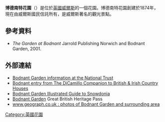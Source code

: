 '''博德南特花園'''（{{lang-en|Bodnant Garden}}）是位於[[英國|英國]][[威爾斯|威爾斯]]的一個花園。博德南特花園創建於1874年，現在由威爾斯國民信託所有，是威爾斯著名的觀光景點。
==參考資料==
* ''The Garden at Bodnant'' Jarrold Publishing Norwich and Bodnant Garden, 2001.
==外部連結==
* [http://www.nationaltrust.org.uk/bodnant-garden/ Bodnant Garden information at the National Trust] {{Wayback|url=http://www.nationaltrust.org.uk/bodnant-garden/ |date=20210216111529 }}
* [https://web.archive.org/web/20110726162940/http://www.dicamillocompanion.com/Houses_hgpm.asp?ID=3163  Bodnant entry from The DiCamillo Companion to British & Irish Country Houses]
* [http://snowdoniaguide.com/Bodnant_gardens.html Bodnant Garden Illustrated Guide to Snowdonia] {{Wayback|url=http://snowdoniaguide.com/Bodnant_gardens.html |date=20190908163157 }}
* [https://web.archive.org/web/20110711131417/http://www.heritagepassbritain.com/en/places-to-visit/property/generic/bodnant-garden.html Bodnant Garden] Great British Heritage Pass
* [http://www.geograph.org.uk/search.php?i=2849137 www.geograph.co.uk : photos of Bodnant Garden and surrounding area]{{Wayback|url=http://www.geograph.org.uk/search.php?i=2849137 |date=20200531163118 }}
{{coord|53.2342|-3.8006|type:landmark_region:GB|display=title}}
[[Category:英國花園|Category:英國花園]]